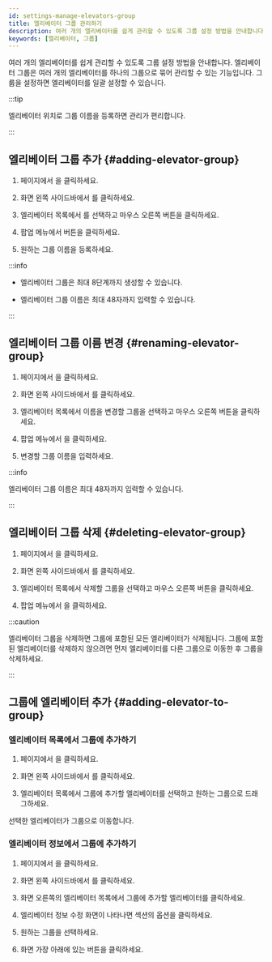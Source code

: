 ```yaml
---
id: settings-manage-elevators-group
title: 엘리베이터 그룹 관리하기
description: 여러 개의 엘리베이터를 쉽게 관리할 수 있도록 그룹 설정 방법을 안내합니다.
keywords: [엘리베이터, 그룹]
---
```


여러 개의 엘리베이터를 쉽게 관리할 수 있도록 그룹 설정 방법을 안내합니다. 엘리베이터 그룹은 여러 개의 엘리베이터를 하나의 그룹으로 묶어 관리할 수 있는 기능입니다. 그룹을 설정하면 엘리베이터를 일괄 설정할 수 있습니다.

:::tip

엘리베이터 위치로 그룹 이름을 등록하면 관리가 편리합니다.

:::

## 엘리베이터 그룹 추가 {#adding-elevator-group}

1. <Cmd sid='shell.header.launcher' /> 페이지에서 <Cmd sid='shell.header.setting' />을 클릭하세요.

1. 화면 왼쪽 사이드바에서 <Cmd sid='setting.menu.elevator.root' />를 클릭하세요.

1. 엘리베이터 목록에서 <Cmd sid='elevator.main.top' product='2' />를 선택하고 마우스 오른쪽 버튼을 클릭하세요.

1. 팝업 메뉴에서 <Cmd sid='door.addDoorGroup' product='2' /> 버튼을 클릭하세요.

1. 원하는 그룹 이름을 등록하세요.

:::info

* 엘리베이터 그룹은 최대 8단계까지 생성할 수 있습니다.

* 엘리베이터 그룹 이름은 최대 48자까지 입력할 수 있습니다.

:::


## 엘리베이터 그룹 이름 변경 {#renaming-elevator-group}

1. <Cmd sid='shell.header.launcher' /> 페이지에서 <Cmd sid='shell.header.setting' />을 클릭하세요.

1. 화면 왼쪽 사이드바에서 <Cmd sid='setting.menu.elevator.root' />를 클릭하세요.

1. 엘리베이터 목록에서 이름을 변경할 그룹을 선택하고 마우스 오른쪽 버튼을 클릭하세요.

1. 팝업 메뉴에서 <Cmd sid='door.renameDoorGroup' product='2' />을 클릭하세요.

1. 변경할 그룹 이름을 입력하세요.

:::info

엘리베이터 그룹 이름은 최대 48자까지 입력할 수 있습니다.

:::


## 엘리베이터 그룹 삭제 {#deleting-elevator-group}

1. <Cmd sid='shell.header.launcher' /> 페이지에서 <Cmd sid='shell.header.setting' />을 클릭하세요.

1. 화면 왼쪽 사이드바에서 <Cmd sid='setting.menu.elevator.root' />를 클릭하세요.

1. 엘리베이터 목록에서 삭제할 그룹을 선택하고 마우스 오른쪽 버튼을 클릭하세요.

1. 팝업 메뉴에서 <Cmd sid='door.deleteDoorGroup' product='2' />을 클릭하세요.

:::caution

엘리베이터 그룹을 삭제하면 그룹에 포함된 모든 엘리베이터가 삭제됩니다. 그룹에 포함된 엘리베이터를 삭제하지 않으려면 먼저 엘리베이터를 다른 그룹으로 이동한 후 그룹을 삭제하세요.

:::


## 그룹에 엘리베이터 추가 {#adding-elevator-to-group}

### 엘리베이터 목록에서 그룹에 추가하기

1. <Cmd sid='shell.header.launcher' /> 페이지에서 <Cmd sid='shell.header.setting' />을 클릭하세요.

1. 화면 왼쪽 사이드바에서 <Cmd sid='setting.menu.elevator.root' />를 클릭하세요.

1. 엘리베이터 목록에서 그룹에 추가할 엘리베이터를 선택하고 원하는 그룹으로 드래그하세요.

선택한 엘리베이터가 그룹으로 이동합니다.


### 엘리베이터 정보에서 그룹에 추가하기

1. <Cmd sid='shell.header.launcher' /> 페이지에서 <Cmd sid='shell.header.setting' />을 클릭하세요.

1. 화면 왼쪽 사이드바에서 <Cmd sid='setting.menu.elevator.root' />를 클릭하세요.

1. 화면 오른쪽의 엘리베이터 목록에서 그룹에 추가할 엘리베이터를 클릭하세요.

1. 엘리베이터 정보 수정 화면이 나타나면 <Cmd sid='common.information' product='2' /> 섹션의 <Cmd sid='common.group' product='2' /> 옵션을 클릭하세요.

1. 원하는 그룹을 선택하세요.

1. 화면 가장 아래에 있는 <Cmd sid='button.apply' product='2' /> 버튼을 클릭하세요.